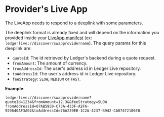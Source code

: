 # Provider's Live App

The LiveApp needs to respond to a deeplink with some parameters.

The deeplink format is already fixed and will depend on the information you provided inside your [LiveApp manifest](../../../ledger-live/discover/non-dapp/introduction) (ex: `ledgerlive://discover/swapprovidername`).
The query params for this deeplink are:
* `quoteId`: The id retrieved by Ledger's backend during a quote request.
* `fromAmount`: The amount of currency.
* `fromAddressId`: The user's address id in Ledger Live repository.
* `toAddressId`: The user's address id in Ledger Live repository.
* `feeStrategy`: `SLOW`, `MEDIUM` or `FAST`.

__Example__:
```
ledgerlive://discover/swapprovidername?quoteId=1234&fromAmount=12.3&&feeStrategy=SLOW
fromAddressId=07AB5930-C73A-433F-A2FA-920640AF3A02&toAddressId=76A239EB-1C2A-4237-B942-CA87472106EB
```